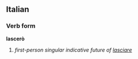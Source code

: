 ==Italian==
===Verb form===
'''lascerò'''

# ''first-person singular indicative future of [[lasciare]]''